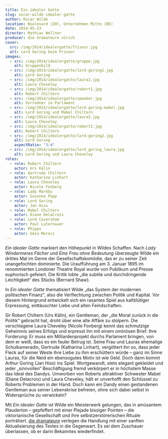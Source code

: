 ```yaml
---
title: Ein idealer Gatte
slug: oscar-wilde-idealer-gatte
author: Oscar Wilde
location: Boulevard (ZH), Unternehmen Mitte (BS)
date: 2014-05-23
director: Mathias Wellner
producer: die dramateure zürich
cover:
  src: /img/2014/idealergatte/friseur.jpg
  alt: Lord Goring beim Friseur
images:
  - src: /img/2014/idealergatte/gruppe.jpg
    alt: Gruppenbild
  - src: /img/2014/idealergatte/lord-goring1.jpg
    alt: Lord Goring
  - src: /img/2014/idealergatte/laura1.jpg
    alt: Laura Cheveley
  - src: /img/2014/idealergatte/robert1.jpg
    alt: Robert Chiltern
  - src: /img/2014/idealergatte/speaker.jpg
    alt: Vorredner im Parlament
  - src: /img/2014/idealergatte/lord-goring-mabel.jpg
    alt: Lord Goring und Mabel Chiltern
  - src: /img/2014/idealergatte/laura2.jpg
    alt: Laura Cheveley
  - src: /img/2014/idealergatte/robert2.jpg
    alt: Robert Chiltern
  - src: /img/2014/idealergatte/lord-goring2.jpg
    alt: Lord Goring
    aspectRatio: "3:4"
  - src: /img/2014/idealergatte/lord_goring_laura.jpg
    alt: Lord Goring und Laura Cheveley
roles:
  - role: Robert Chiltern
    actor: Urs Kälin
  - role: Gertrude Chiltern
    actor: Katharina Linhart
  - role: Laura Cheveley
    actor: Nicole Fonberg
  - role: Lady Markby
    actor: Susanne Popp
  - role: Lord Goring
    actor: Jan Hiss
  - role: Mabel Chiltern
    actor: Diane DelaCroix
  - role: Lord Caversham
    actor: Paul Luternauer
  - role: Phipps
    actor: Géza Morocz
---
```


_Ein idealer Gatte_ markiert den Höhepunkt in Wildes Schaffen. Nach _Lady Windermeres Fächer_ und _Eine Frau ohne Bedeutung_ überzeugte Wilde ein drittes Mal im Genre der Gesellschaftskomödie, das er zu seiner Zeit unangefochten dominierte. Die Uraufführung am 3. Januar 1895 im renommierten Londoner Theatre Royal wurde von Publikum und Presse euphorisch gefeiert. Die Kritik lobte „die subtile und durchdringende Leichtigkeit“ des Stücks (Bernard Shaw).

In _Ein idealer Gatte_ thematisiert Wilde „das System der modernen politischen Finanz“, also die Verflechtung zwischen Politik und Kapital. Vor diesem Hintergrund entwickelt sich ein rasantes Spiel aus kaltblütiger Erpressung, enttäuschter Liebe und alten Feindschaften.

Sir Robert Chiltern (Urs Kälin), ein Gentleman, der „die Moral zurück in die Politik“ gebracht hat, droht über eine alte Affäre zu stolpern. Die verschlagene Laura Cheveley (Nicole Fonberg) kennt das schmutzige Geheimnis seines Erfolgs und erpresst ihn mit einem ominösen Brief. Ihre Forderung: Er muss ein Milliardenprojekt durchs Parlament bringen, von dem er weiß, dass es ein fauler Betrug ist. Seine Frau und Lauras ehemalige Schulkameradin, Gertrude (Katharina Linhart), vergöttert ihn so, dass jeder Fleck auf seiner Weste ihre Liebe zu ihm erschüttern würde – ganz im Sinne Lauras, für die Neid ein ebensogutes Motiv ist wie Geld. Doch dann kommt Arthur Goring (Jan Hiss) ins Spiel. Wortgewandt, stets elegant gekleidet und jeder „sinnvollen“ Beschäftigung fremd verkörpert er in höchstem Masse das Ideal des Dandys. Umworben von Roberts attraktiver Schwester Mabel (Diane Delacroix) und Laura Cheveley, hält er unverhofft den Schlüssel zu Roberts Problemen in der Hand. Doch kann ein Dandy einen gestandenen Gentleman aus seiner Lebenskrise befreien, ohne sich dabei selbst in Widersprüche zu verwickeln?

Mit _Ein idealer Gatte_ ist Wilde ein Meisterwerk gelungen, das in amüsantem Plauderton – gepfeffert mit einer Plejade bissiger Pointen – die viktorianische Gesellschaft und ihre selbstzerstörerischen Rituale porträtiert. [die dramateure](http://dramateure.ch) verlegen die Handlung mit einer sanften Aktualisierung des Textes in die Gegenwart. Es sei dem Zuschauer überlassen, ob er darin Bekanntes wiederfindet.
